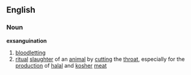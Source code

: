 ==English==
===Noun===
{{wikipedia}}
'''exsanguination'''
#[[bloodletting]]
#[[ritual]] [[slaughter]] of an [[animal]] by [[cutting]] the [[throat]], especially for the [[production]] of [[halal]] and [[kosher]] [[meat]]